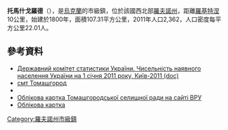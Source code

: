 {{No footnotes|time=2015-09-16T14:25:51+00:00}}
{{coord|51|18|44|N|27|1|30|E|scale:30000|display=title}}

'''托馬什戈羅德'''（{{lang-uk|Томашгород}}），是[[烏克蘭|烏克蘭]]的市級鎮，位於該國西北部[[羅夫諾州|羅夫諾州]]，距離[[羅基特涅_(羅夫諾州)|羅基特涅]]10公里，始建於1800年，面積107.31平方公里，2011年人口2,362，人口密度每平方公里22.01人。

==參考資料==

*[https://web.archive.org/web/20121010205321/http://stat6.stat.lviv.ua/PXWEB2007/ukr/publ/2011/chnas.zip Державний комітет статистики України. Чисельність наявного населення України на 1 січня 2011 року, Київ-2011 (doc)]
*[https://web.archive.org/web/20141229153419/http://w1.c1.rada.gov.ua/pls/z7502/A005?rdat1=21.07.2008&rf7571=28295 смт Томашгород]
*{{cite web|url=http://database.ukrcensus.gov.ua/MULT/Database/Census/databasetree_uk.asp |title=Розподіл населення за рідною мовою, Рівненська область (у % до загальної чисельності населення) - 056 Рокитнівський РАЙОН, Рік , Вказали у якості рідної мову |accessdate=2014-08-16 |deadurl=yes |archiveurl=https://web.archive.org/web/20140731182036/http://database.ukrcensus.gov.ua/Mult/Database/Census/databasetree_uk.asp |archivedate=2014-07-31 }}
*[http://w1.c1.rada.gov.ua/pls/z7502/A007?rdat1=21.07.2008&rf7691=8461 Облікова картка Томашгородської селищної ради на сайті ВРУ]{{dead link|date=2018年3月 |bot=InternetArchiveBot |fix-attempted=yes }}
* [http://gska2.rada.gov.ua/pls/z7502/A005?rdat1=21.07.2008&rf7571=28295 Облікова картка]{{dead link|date=2017年12月 |bot=InternetArchiveBot |fix-attempted=yes }}

{{DEFAULTSORT:Томашгород}}
[[Category:羅夫諾州市級鎮|Category:羅夫諾州市級鎮]]


{{Rivne-geo-stub}}